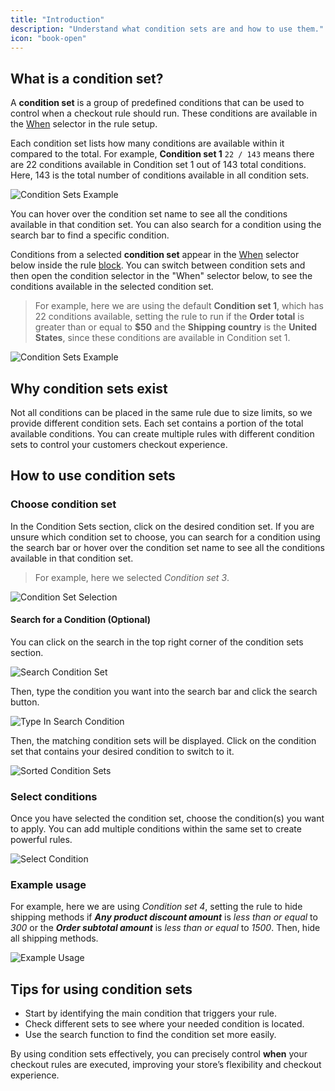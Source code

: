 ```yaml
---
title: "Introduction"
description: "Understand what condition sets are and how to use them."
icon: "book-open"
---
```


## What is a condition set?

A **condition set** is a group of predefined conditions that can be used to control when a checkout rule should run. These conditions are available in the [When](/guides/get-started/concepts#conditions-the-“when”) selector in the rule setup.

Each condition set lists how many conditions are available within it compared to the total. For example, **Condition set 1** `22 / 143` means there are 22 conditions available in Condition set 1 out of 143 total conditions. Here, 143 is the total number of conditions available in all condition sets.

<img
  src="/images/essentials/condition-sets/introduction/total-availibility-condition-set-example.webp"
  alt="Condition Sets Example"
/>

<Info>
  You can hover over the condition set name to see all the conditions available
  in that condition set. You can also search for a condition using the search
  bar to find a specific condition.
</Info>

Conditions from a selected **condition set** appear in the [When](/guides/get-started/concepts#conditions-the-“when”) selector below inside the rule [block](/guides/get-started/concepts#block). You can switch between condition sets and then open the condition selector in the "When" selector below, to see the conditions available in the selected condition set.

> For example, here we are using the default **Condition set 1**, which has 22 conditions available, setting the rule to run if the **Order total** is greater than or equal to **$50** and the **Shipping country** is the **United States**, since these conditions are available in Condition set 1.

<img
  src="/images/essentials/condition-sets/introduction/condition-sets-example.webp"
  alt="Condition Sets Example"
/>

## Why condition sets exist

Not all conditions can be placed in the same rule due to size limits, so we provide different condition sets. Each set contains a portion of the total available conditions. You can create multiple rules with different condition sets to control your customers checkout experience.

## How to use condition sets

### Choose condition set

In the Condition Sets section, click on the desired condition set. If you are unsure which condition set to choose, you can search for a condition using the search bar or hover over the condition set name to see all the conditions available in that condition set.

> For example, here we selected _Condition set 3_.

<img
  src="/images/essentials/condition-sets/introduction/select-set-condition.webp"
  alt="Condition Set Selection"
/>

#### Search for a Condition (Optional)

You can click on the search in the top right corner of the condition sets section.

<img
  src="/images/essentials/condition-sets/introduction/search-condition-set.webp"
  alt="Search Condition Set"
/>

Then, type the condition you want into the search bar and click the search button.

<img
  src="/images/essentials/condition-sets/introduction/type-in-search-condition.webp"
  alt="Type In Search Condition"
/>

Then, the matching condition sets will be displayed. Click on the condition set that contains your desired condition to switch to it.

<img
  src="/images/essentials/condition-sets/introduction/sorted-condition-sets.webp"
  alt="Sorted Condition Sets"
/>

### Select conditions

Once you have selected the condition set, choose the condition(s) you want to apply. You can add multiple conditions within the same set to create powerful rules.

<img
  src="/images/essentials/condition-sets/introduction/select-condition.webp"
  alt="Select Condition"
/>

### Example usage

For example, here we are using _Condition set 4_, setting the rule to hide shipping methods if _**Any product discount amount**_ is _less than or equal_ to _300_ or the _**Order subtotal amount**_ is _less than or equal_ to _1500_. Then, hide all shipping methods.

<img
  src="/images/essentials/condition-sets/introduction/example-usage.webp"
  alt="Example Usage"
/>

## Tips for using condition sets

- Start by identifying the main condition that triggers your rule.
- Check different sets to see where your needed condition is located.
- Use the search function to find the condition set more easily.

By using condition sets effectively, you can precisely control **when** your checkout rules are executed, improving your store’s flexibility and checkout experience.
